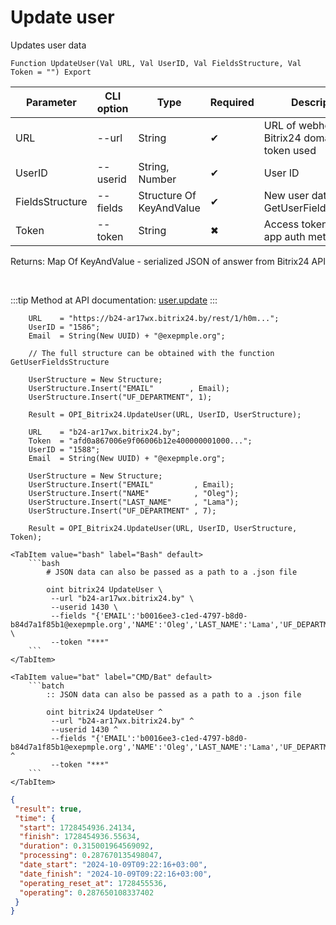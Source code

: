﻿---
sidebar_position: 4
---


# Update user
 Updates user data



`Function UpdateUser(Val URL, Val UserID, Val FieldsStructure, Val Token = "") Export`

  | Parameter | CLI option | Type | Required | Description |
  |-|-|-|-|-|
  | URL | --url | String | &#x2714; | URL of webhook or a Bitrix24 domain, when token used |
  | UserID | --userid | String, Number | &#x2714; | User ID |
  | FieldsStructure | --fields | Structure Of KeyAndValue | &#x2714; | New user data. See. GetUserFieldsStructure |
  | Token | --token | String | &#x2716; | Access token, when app auth method used |

  
  Returns:  Map Of KeyAndValue - serialized JSON of answer from Bitrix24 API

<br/>

:::tip
Method at API documentation: [user.update](https://dev.1c-bitrix.ru/rest_help/users/user_update.php)
:::
<br/>



```bsl title="1C:Enterprise/OneScript code example"
    URL    = "https://b24-ar17wx.bitrix24.by/rest/1/h0m...";
    UserID = "1586";
    Email  = String(New UUID) + "@exepmple.org";

    // The full structure can be obtained with the function GetUserFieldsStructure

    UserStructure = New Structure;
    UserStructure.Insert("EMAIL"        , Email);
    UserStructure.Insert("UF_DEPARTMENT", 1);

    Result = OPI_Bitrix24.UpdateUser(URL, UserID, UserStructure);

    URL    = "b24-ar17wx.bitrix24.by";
    Token  = "afd0a867006e9f06006b12e400000001000...";
    UserID = "1588";
    Email  = String(New UUID) + "@exepmple.org";

    UserStructure = New Structure;
    UserStructure.Insert("EMAIL"         , Email);
    UserStructure.Insert("NAME"          , "Oleg");
    UserStructure.Insert("LAST_NAME"     , "Lama");
    UserStructure.Insert("UF_DEPARTMENT" , 7);

    Result = OPI_Bitrix24.UpdateUser(URL, UserID, UserStructure, Token);
```
 

 <Tabs>
  
    <TabItem value="bash" label="Bash" default>
        ```bash
            # JSON data can also be passed as a path to a .json file
            
            oint bitrix24 UpdateUser \
             --url "b24-ar17wx.bitrix24.by" \
             --userid 1430 \
             --fields "{'EMAIL':'b0016ee3-c1ed-4797-b8d0-b84d7a1f85b1@exepmple.org','NAME':'Oleg','LAST_NAME':'Lama','UF_DEPARTMENT':7}" \
             --token "***"
        ```
    </TabItem>
  
    <TabItem value="bat" label="CMD/Bat" default>
        ```batch
            :: JSON data can also be passed as a path to a .json file
            
            oint bitrix24 UpdateUser ^
             --url "b24-ar17wx.bitrix24.by" ^
             --userid 1430 ^
             --fields "{'EMAIL':'b0016ee3-c1ed-4797-b8d0-b84d7a1f85b1@exepmple.org','NAME':'Oleg','LAST_NAME':'Lama','UF_DEPARTMENT':7}" ^
             --token "***"
        ```
    </TabItem>
</Tabs>


```json title="Result"
{
 "result": true,
 "time": {
  "start": 1728454936.24134,
  "finish": 1728454936.55634,
  "duration": 0.315001964569092,
  "processing": 0.287670135498047,
  "date_start": "2024-10-09T09:22:16+03:00",
  "date_finish": "2024-10-09T09:22:16+03:00",
  "operating_reset_at": 1728455536,
  "operating": 0.287650108337402
 }
}
```
